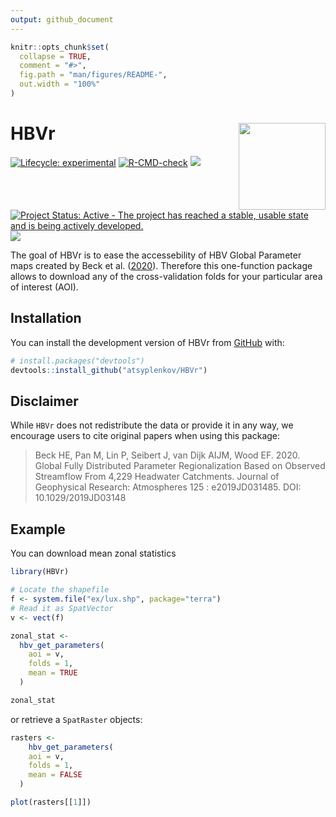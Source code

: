 ```yaml
---
output: github_document
---
```


<!-- README.md is generated from README.Rmd. Please edit that file -->

```r
knitr::opts_chunk$set(
  collapse = TRUE,
  comment = "#>",
  fig.path = "man/figures/README-",
  out.width = "100%"
)
```

# HBVr <img src='man/figures/logo.webp' align="right" height="139" />

<!-- badges: start -->
[![Lifecycle: experimental](https://img.shields.io/badge/lifecycle-experimental-orange.svg)](https://lifecycle.r-lib.org/articles/stages.html#experimental)
[![R-CMD-check](https://github.com/atsyplenkov/HBVr/actions/workflows/R-CMD-check.yaml/badge.svg)](https://github.com/atsyplenkov/HBVr/actions/workflows/R-CMD-check.yaml)
[![](https://img.shields.io/github/last-commit/atsyplenkov/HBVr.svg)](https://github.com/atsyplenkov/HBVr/commits/master)
[![Project Status: Active - The project has reached a stable, usable state and is being actively developed.](https://www.repostatus.org/badges/latest/active.svg)](https://www.repostatus.org/#active)
[![](https://app.codecov.io/gh/atsyplenkov/HBVr/branch/master/graph/badge.svg?token=2be15934-a1f6-438d-ae14-1440f26718ef)](https://app.codecov.io/gh/atsyplenkov/HBVr)
<!-- badges: end -->

The goal of HBVr is to ease the accessebility of HBV Global Parameter maps created by Beck et al. ([2020](http://www.gloh2o.org/hbv/)). Therefore this one-function package allows to download any of the cross-validation folds for your particular area of interest (AOI).

## Installation

You can install the development version of HBVr from [GitHub](https://github.com/) with:

``` r
# install.packages("devtools")
devtools::install_github("atsyplenkov/HBVr")
```

## Disclaimer
While `HBVr` does not redistribute the data or provide it in any way, we encourage users to cite original papers when using this package:

> Beck HE, Pan M, Lin P, Seibert J, van Dijk AIJM, Wood EF. 2020. Global Fully Distributed Parameter Regionalization Based on Observed Streamflow From 4,229 Headwater Catchments. Journal of Geophysical Research: Atmospheres 125 : e2019JD031485. DOI: 10.1029/2019JD03148

## Example

You can download mean zonal statistics
```r
library(HBVr)

# Locate the shapefile
f <- system.file("ex/lux.shp", package="terra")
# Read it as SpatVector
v <- vect(f)

zonal_stat <- 
  hbv_get_parameters(
    aoi = v,
    folds = 1,
    mean = TRUE
  )

zonal_stat
```

or retrieve a `SpatRaster` objects:

```r

rasters <- 
    hbv_get_parameters(
    aoi = v,
    folds = 1,
    mean = FALSE
  )

plot(rasters[[1]])
```

